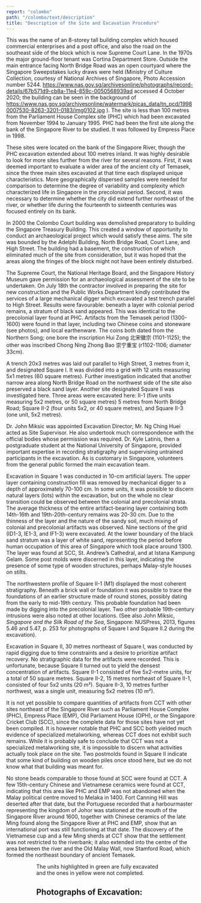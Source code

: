 ```yaml
---
report: "colombo"
path: "/colombo/text/description"
title: "Description of the Site and Excavation Procedure"
---
```



This was the name of an 8-storey tall building complex which housed commercial enterprises and a post office, and also the road on the southeast side of the block which is now Supreme Court Lane. In the 1970s the major ground-floor tenant was Cortina Department Store. Outside the main entrance facing North Bridge Road was an open courtyard where the Singapore Sweepstakes lucky draws were held (Ministry of Culture Collection, courtesy of National Archives of Singapore, Photo Accession number 5244. https://www.nas.gov.sg/archivesonline/photographs/record-details/67b571d9-cb8a-11e4-859c-0050568939ad accessed 4 October 2020; the building can be seen in the background of https://www.nas.gov.sg/archivesonline/watermark/picas_data/tn_pcd/19980007530-8263-3201-0183/img0102.jpg ). The site is less than 100 metres from the Parliament House Complex site (PHC) which had been excavated from November 1994 to January 1995. PHC had been the first site along the bank of the Singapore River to be studied. It was followed by Empress Place in 1998.

These sites were located on the bank of the Singapore River, though the PHC excavation extended about 100 metres inland. It was highly desirable to look for more sites further from the river for several reasons. First, it was deemed important to evaluate a wider area of the ancient city of Temasek, since the three main sites excavated at that time each displayed unique characteristics. More geographically dispersed samples were needed for comparison to determine the degree of variability and complexity which characterized life in Singapore in the precolonial period. Second, it was necessary to determine whether the city did extend further northeast of the river, or whether life during the fourteenth to sixteenth centuries was focused entirely on its bank.

In 2000 the Colombo Court building was demolished preparatory to building the Singapore Treasury Building. This created a window of opportunity to conduct an archaeological project which would satisfy these aims. The site was bounded by the Adelphi Building, North Bridge Road, Court Lane, and High Street. The building had a basement, the construction of which eliminated much of the site from consideration, but it was hoped that the areas along the fringes of the block might not have been entirely disturbed.

The Supreme Court, the National Heritage Board, and the Singapore History Museum gave permission for an archaeological assessment of the site to be undertaken. On July 18th the contractor involved in preparing the site for new construction and the Public Works Department kindly contributed the services of a large mechanical digger which excavated a test trench parallel to High Street. Results were favourable: beneath a layer with colonial period remains, a stratum of black sand appeared. This was identical to the precolonial layer found at PHC. Artifacts from the Temasek period (1300-1600) were found in that layer, including two Chinese coins and stoneware (see photos), and local earthenware. The coins both dated from the Northern Song; one bore the inscription Hui Zong 北宋徽宗 (1101-1125); the other was inscribed Chong Ning Zhong Bao 崇宁重宝 (r1102-1106; diameter 33cm).

A trench 20x3 metres was laid out parallel to High Street, 3 metres from it, and designated Square I. It was divided into a grid with 12 units measuring 5x1 metres (60 square metres). Further investigation indicated that another narrow area along North Bridge Road on the northwest side of the site also preserved a black sand layer. Another site designated Square II was investigated here. Three areas were excavated here: II-1 (five units measuring 5x2 metres, or 50 square metres) 5 metres from North Bridge Road; Square II-2 (four units 5x2, or 40 square metres), and Square II-3 (one unit, 5x2 metres).

Dr. John Miksic was appointed Excavation Director; Mr. Ng Ching Huei acted as Site Supervisor. He also undertook much correspondence with the official bodies whose permission was required. Dr. Kyle Latinis, then a postgraduate student at the National University of Singapore, provided important expertise in recording stratigraphy and supervising untrained participants in the excavation. As is customary in Singapore, volunteers from the general public formed the main excavation team.

Excavation in Square 1 was conducted in 10-cm artificial layers. The upper layer containing construction fill was removed by mechanical digger to a depth of approximately 70-100 cm. In some units, it was possible to discern natural layers (lots) within the excavation, but on the whole no clear transition could be observed between the colonial and precolonial strata. The average thickness of the entire artifact-bearing layer containing both 14th-16th and 19th-20th-century remains was 20-30 cm. Due to the thinness of the layer and the nature of the sandy soil, much mixing of colonial and precolonial artifacts was observed. Nine sections of the grid (ID1-3, IE1-3, and IF1-3) were excavated. At the lower boundary of the black sand stratum was a layer of white sand, representing the period before human occupation of this area of Singapore which took place around 1300. The layer was found at SCC, St. Andrew’s Cathedral, and at Istana Kampung Gelam. Some post molds were discerned in this layer, indicating the presence of some type of wooden structures, perhaps Malay-style houses on stilts.

The northwestern profile of Square II-1 (M1) displayed the most coherent stratigraphy. Beneath a brick wall or foundation it was possible to trace the foundations of an earlier structure made of round stones, possibly dating from the early to mid-19th century. This probable foundation had been made by digging into the precolonial layer. Two other probable 19th-century intrusions were also noted at other locations. (See also John Miksic, _Singapore and the Silk Road of the Sea_, Singapore: NUSPress, 2013, figures 5.46 and 5.47, p. 253 for photographs of Square I and Square II.2 during the excavation).

Excavation in Square II, 30 metres northeast of Square I, was conducted by rapid digging due to time constraints and a desire to prioritize artifact recovery. No stratigraphic data for the artifacts were recorded. This is unfortunate, because Square II turned out to yield the densest concentration of artifacts. Square II-1 consisted of five 5x2-metre units, for a total of 50 square metres. Square II-2, 15 metres northeast of Square II-1, consisted of four 5x2 units (20 m²). Square II-3, 10 metres further northwest, was a single unit, measuring 5x2 metres (10 m²).

It is not yet possible to compare quantities of artifacts from CCT with other sites northeast of the Singapore River such as Parliament House Complex (PHC), Empress Place (EMP), Old Parliament House (OPH), or the Singapore Cricket Club (SCC), since the complete data for those sites have not yet been compiled. It is however notable that PHC and SCC both yielded much evidence of specialized metalworking, whereas CCT does not exhibit such remains. While it is probably safe to conclude that CCT was not a specialized metalworking site, it is impossible to discern what activities actually took place on the site. Two postmolds found in Square II indicate that some kind of building on wooden piles once stood here, but we do not know what that building was meant for.

No stone beads comparable to those found at SCC were found at CCT. A few 15th-century Chinese and Vietnamese ceramics were found at CCT, indicating that this area like PHC and EMP was not abandoned when the Malay political centre moved to Melaka in 1400. Fort Canning Hill was deserted after that date, but the Portuguese recorded that a harbourmaster representing the kingdom of Johor was stationed at the mouth of the Singapore River around 1600, together with Chinese ceramics of the late Ming found along the Singapore River at PHC and EMP, show that an international port was still functioning at that date. The discovery of the Vietnamese cup and a few Ming sherds at CCT show that the settlement was not restricted to the riverbank; it also extended into the centre of the area between the river and the Old Malay Wall, now Stamford Road, which formed the northeast boundary of ancient Temasek.

<Figure
  img="CCTsitemap-proposed.png"
  caption="Colombo Court proposed site plan"
  credit="John Miksic"
/>
<Figure
  img="CCT-Excavation-Units.png"
  caption="Colombo Court actual excavation units"
  credit="John Miksic"
/>

The units highlighted in green are fully excavated and the ones in yellow were not completed.

## Photographs of Excavation:

<Figure
  img="CCTEX001-7-Dec-00.jpg"
  caption="The site during construction of the Supreme Court of Singapore looking southwest, with North Bridge Road at right, Parliament House Complex in the middle distance."
  credit="John Miksic"
/>
<Figure
  img="CCTEX002Prelim.jpg"
  caption="July 18 2000 Preliminary excavation by backhoe, with Singapore City Hall (now the National Gallery of Art Singapore) in background."
  credit="John Miksic"
/>
<Figure
  img="CCTEX003-18-07-2000-trench.jpg"
  caption="July 18 2000 trench excavated by backhoe. Black sand visible in lower centre."
  credit="John Miksic"
/>
<Figure
  img="CCTEX004.jpg"
  caption="July 18 2007 Dr. Miksic and Mr. Ng Ching Huei investigating soil excavated by the large backhoe."
  credit="John Miksic"
/>
<Figure
  img="CCTEX005-black-sand.jpg"
  caption="July 18 2000 black sand layer in trench excavated by backhoe."
  credit="John Miksic"
/>
<Figure
  img="CCTEX006.jpg"
  caption="July 18 2000 Miksic and Ng sorting backdirt from backhoe excavation, July 2000."
  credit="John Miksic"
/>
<Figure
  img="CCTEX007-profile.jpg"
  caption="July 18 2000 profile of concrete, red soil, and black sand in backhoe trench."
  credit="John Miksic"
/>
<Figure
  img="CCTEX008-Coin.jpg"
  caption="July 18 2000 Northern Song coin recovered from soil excavated by backhoe."
  credit="John Miksic"
/>
<Figure
  img="CCTEX009.jpg"
  caption="July 18 2000 stoneware and earthenware recovered from soil excavated by backhoe."
  credit="John Miksic"
/>
<Figure
  img="CCTEX010-Sq-II.jpg"
  caption="Square II at the end of the excavation with Adelphi Building in background; this illustrates the working conditions at the site."
  credit="John Miksic"
/>
<Figure
  img="CCTEX011.jpg"
  caption="Volunteers investigating construction backdirt."
  credit="John Miksic"
/>
<Figure
  img="CCTEX012.jpg"
  caption="Stratigraphy of northwest profile, Unit II-1 M1."
  credit="John Miksic"
/>
<Figure
  img="CCTEX013-Square-II-1.jpg"
  caption="Profile in Square II-1 freshly revealed."
  credit="John Miksic"
/>
<Figure
  img="CCTEX014-Sq-II-1.jpg"
  caption="Square II-1 showing boundary between black sand and overlying 19th century layer."
  credit="John Miksic"
/>
<Figure
  img="CCTEX015.jpg"
  caption="Excavation in progress with groundwater visible."
  credit="John Miksic"
/>
<Figure
  img="CCTEX016.jpg"
  caption="Mr. Ng Ching Huei and Dr. Kyle Latinis, Square II."
  credit="John Miksic"
/>
<Figure
  img="CCTEX017-7-December-2000.jpg"
  caption="7 December 2000 large stone mortar for pounding rice, probably 19th century."
  credit="John Miksic"
/>
<Figure
  img="CCTEX018-Sq-II-1-M1.jpg"
  caption="7 Dec 2001 SQ II-1 M1 with two postholes visible near blackboard."
  credit="John Miksic"
/>
<Figure
  img="CCTEX019-II-2-G3.jpg"
  caption="7 Dec 2000 Square II-2 G3."
  credit="John Miksic"
/>
<Figure
  img="CCTEX020.jpg"
  caption="Black sand layer, clearly visible in the profile at right. Charcoal flecks visible at lower right, near 19th- century intrusion."
  credit="John Miksic"
/>
<Figure
  img="CCTEX021.jpg"
  caption="Well-preserved layer of black sand in profile of II-1 M1."
  credit="John Miksic"
/>
<Figure
  img="CCTEX022-Sq-II.jpg"
  caption="Square II, again after heavy rain, showing disturbance caused by excavation of the foundation of a 19th-century building into the 14th–16th century stratum."
  credit="John Miksic"
/>
<Figure
  img="CCTEX023-II-2-G3.jpg"
  caption="Well-preserved layer of black sand in profile of II-1 M1."
  credit="John Miksic"
/>
<Figure
  img="CCTEX024-Square-II.jpg"
  caption="Square II, again after heavy rain, showing disturbance caused by excavation of the foundation of a 19th-century building into the 14th–16th century stratum."
  credit="John Miksic"
/>
<Figure
  img="CCTEX025-Sq-I.jpg"
  caption="CCT Square I Dec24 flooded excavation pit."
  credit="John Miksic"
/>

